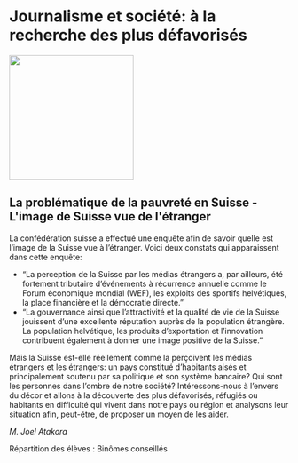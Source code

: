 # Journalisme et société: à la recherche des plus défavorisés

::: {.center data-latex=""}
![](images/journalisme-et-societe-a-la-recherche-des-plus-defavorises.png){height=16em}
:::

## La problématique de la pauvreté en Suisse - L&#039;image de Suisse vue de l&#039;étranger {-}

La confédération suisse a effectué une enquête afin de savoir quelle est
l'image de la Suisse vue à l'étranger. Voici deux constats qui
apparaissent dans cette enquête:

- "La perception de la Suisse par les médias étrangers a, par ailleurs,
été fortement tributaire d'événements à récurrence annuelle comme le
Forum économique mondial (WEF), les exploits des sportifs helvétiques,
la place financière et la démocratie directe."  
- "La gouvernance ainsi que l'attractivité et la qualité de vie de la
Suisse jouissent d'une excellente réputation auprès de la population
étrangère. La population helvétique, les produits d'exportation et
l'innovation contribuent également à donner une image positive de la
Suisse."

Mais la Suisse est-elle réellement comme la perçoivent les médias
étrangers et les étrangers: un pays constitué d'habitants aisés et
principalement soutenu par sa politique et son système bancaire? Qui
sont les personnes dans l'ombre de notre société? Intéressons-nous à
l'envers du décor et allons à la découverte des plus défavorisés,
réfugiés ou habitants en difficulté qui vivent dans notre pays ou région
et analysons leur situation afin, peut-être, de proposer un moyen de les
aider.

::: {.signature data-latex=""}
_M. Joel Atakora_  
:::
Répartition des élèves : Binômes conseillés